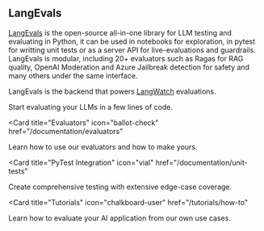 ## LangEvals

[LangEvals](https://github.com/langwatch/langevals) is the open-source all-in-one library for LLM testing and evaluating in Python, it can be used in notebooks for exploration, in pytest for writting unit tests or as a server API for live-evaluations and guardrails.
LangEvals is modular, including 20+ evaluators such as Ragas for RAG quality, OpenAI Moderation and Azure Jailbreak detection for safety and many others under the same interface.

LangEvals is the backend that powers [LangWatch](https://github.com/langwatch/langwatch) evaluations.

<CardGroup>

<Card title="Quickstart" icon="stars" href="/documentation/quickstart">
  Start evaluating your LLMs in a few lines of code.
</Card>

<Card
  title="Evaluators"
  icon="ballot-check"
  href="/documentation/evaluators"
>
  Learn how to use our evaluators and how to make yours.
</Card>

<Card
  title="PyTest Integration"
  icon="vial"
  href="/documentation/unit-tests"
>
  Create comprehensive testing with extensive edge-case coverage.
</Card>

<Card
  title="Tutorials"
  icon="chalkboard-user"
  href="/tutorials/how-to"
>
  Learn how to evaluate your AI application from our own use cases.
</Card>

</CardGroup>